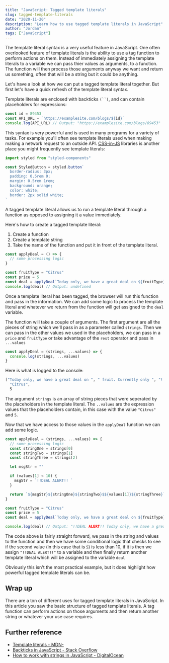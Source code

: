```yaml
---
title: "JavaScript: Tagged template literals"
slug: tagged-template-literals
date: "2020-11-20"
description: "Learn how to use tagged template literals in JavaScript"
author: "Jordan"
tags: ["JavaScript"]
---
```


The template literal syntax is a very useful feature in JavaScript. One often overlooked feature of template literals is the ability to use a tag function to perform actions on them. Instead of immediately assigning the template literals to a variable we can pass thier values as arguments, to a function. The function will then process those arguments anyway we want and return us something, often that will be a string but it could be anything.

Let's have a look at how we can put a tagged template literal together. But first let's have a quick refresh of the template literal syntax.

Template literals are enclosed with backticks ` (``) `, and can contain placeholders for expressions:

```javascript
const id = 89453
const API_URL = `https://examplesite.com/blogs/${id}`
console.log(API_URL) // Output: "https://examplesite.com/blogs/89453"
```

This syntax is very powerful and is used in many programs for a variety of tasks. For example you'll often see template literals used when making making a network request to an outside API.
[CSS-in-JS](https://en.wikipedia.org/wiki/CSS-in-JS) libraries is another place you might frequently see template literals:

```javascript
import styled from "styled-components"

const StyledButton = styled.button`
  border-radius: 3px;
  padding: 0.5rem 0;
  margin: 0.5rem 1rem;
  background: orange;
  color: white;
  border: 2px solid white;
`
```

A tagged template literal allows us to run a template literal through a function as opposed to assigning it a value immediately.

Here's how to create a tagged template literal:

1. Create a function
2. Create a template string
3. Take the name of the function and put it in front of the template literal.

```javascript
const applyDeal = () => {
  // some processing logic
}

const fruitType = "Citrus"
const price = 5
const deal = applyDeal`Today only, we have a great deal on ${fruitType} fruit. Currently only ${price}!!`
console.log(deal) // Output: undefined
```

Once a template literal has been tagged, the browser will run this function and pass in the information. We can add some logic to process the template literal and whatever we return from the function will get assigned to the `deal` variable.

The function will take a couple of arguments. The first argument are all the pieces of string which we'll pass in as a parameter called `strings`. Then we can pass in the other values we used in the placeholders, we can pass in a `price` and `fruitType` or take advantage of the `rest` operator and pass in `...values`

```javascript
const applyDeal = (strings, ...values) => {
  console.log(strings, ...values)
}
```

Here is what is logged to the console:

```bash
["Today only, we have a great deal on ", " fruit. Currently only ", "!!"],
  "Citrus",
  5
```

The argument `strings` is an array of string pieces that were seperated by the placeholders in the template literal. The `..values` are the expression values that the placeholders contain, in this case with the value `"Citrus"` and `5`.

Now that we have access to those values in the `applyDeal` function we can add some logic.

```javascript
const applyDeal = (strings, ...values) => {
  // some processing logic
  const stringOne = strings[0]
  const stringTwo = strings[1]
  const stringThree = strings[2]

  let msgStr = ""

  if (values[1] < 10) {
    msgStr = `!!DEAL ALERT!! `
  }

  return `${msgStr}${stringOne}${stringTwo}$${values[1]}${stringThree}`
}

const fruitType = "Citrus"
const price = 5
const deal = applyDeal`Today only, we have a great deal on ${fruitType} fruit. Currently only ${price}!!`

console.log(deal) // Output: "!!DEAL ALERT!! Today only, we have a great deal on  fruit. Currently only $5!!"
```

The code above is fairly straight forward, we pass in the string and values to the function and then we have some conditional logic that checks to see if the second value (in this case that is `5`) is less than 10, if it is then we assign `"!!DEAL ALERT!!"` to a variable and then finally return another template literal which will be assigned to the variable `deal`

Obviously this isn't the most practical example, but it does highlight how powerful tagged template literals can be.

## Wrap up

There are a ton of different uses for tagged template literals in JavaScript. In this article you saw the basic structure of tagged template literals. A tag function can perform actions on those arguments and then return another string or whatever your use case requires.

## Further reference

- [Template literals - MDN-](https://developer.mozilla.org/en-US/docs/Web/JavaScript/Reference/Template_literals)
- [Backticks in JavaScript - Stack Overflow](https://stackoverflow.com/questions/27678052/usage-of-the-backtick-character-in-javascript)
- [How to work with strings in JavaScript - DigitalOcean](https://www.digitalocean.com/community/tutorials/how-to-work-with-strings-in-javascript)
